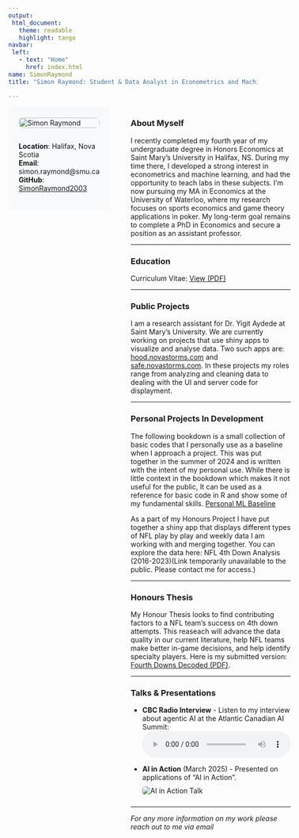```yaml
---
output: 
 html_document:
   theme: readable
   highlight: tango
navbar:
 left:
   - text: "Home"
     href: index.html
name: SimonRaymond
title: "Simon Raymond: Student & Data Analyst in Econometrics and Machine Learning"

---
```


<style>
.main-container {
 max-width: 1400px !important;
 margin-left: auto;
 margin-right: auto;
 padding: 1em;
}
.custom-container {
 display: grid;
 grid-template-columns: 3fr 7fr;
 gap: 2em;
 width: 100%;
}
.side-panel {
 background-color: #f8f9fa;
 padding: 1.5em;
 border-radius: 8px;
 position: sticky;
 top: 2em;
 height: fit-content;
 margin-left: 0;
}
.profile-img {
 width: 100%;
 border-radius: 8px;
 margin-bottom: 1em;
}
.main-content {
 padding-left: 1em;
}
.contact-info {
 margin-top: 1em;
}
</style>

<div class="custom-container">
<div class="side-panel">
<img src="Photo.jpeg" alt="Simon Raymond" class="profile-img">
<div class="contact-info">
**Location**: Halifax, Nova Scotia  
**Email**: simon.raymond@smu.ca  
**GitHub**: [SimonRaymond2003](https://github.com/SimonRaymond2003)
</div>
</div>
<div class="main-content">

### About Myself
I recently completed my fourth year of my undergraduate degree in Honors Economics at Saint Mary's University in Halifax, NS. During my time there, I developed a strong interest in econometrics and machine learning, and had the opportunity to teach labs in these subjects. I'm now pursuing my MA in Economics at the University of Waterloo, where my research focuses on sports economics and game theory applications in poker. My long-term goal remains to complete a PhD in Economics and secure a position as an assistant professor.

------------------

### Education
Curriculum Vitae: [View (PDF)](CV_PDF.pdf)

------------------

### Public Projects
I am a research assistant for Dr. Yigit Aydede at Saint Mary's University. We are currently working on projects that use shiny apps to visualize and analyse data. Two such apps are: [hood.novastorms.com](https://hood.novastorms.com/) and [safe.novastorms.com](https://safe.novastorms.com/). In these projects my roles range from analyzing and cleaning data to dealing with the UI and server code for displayment.

------------------

### Personal Projects In Development
The following bookdown is a small collection of basic codes that I personally use as a baseline when I approach a project. This was put together in the summer of 2024 and is written with the intent of my personal use. While there is little context in the bookdown which makes it not useful for the public, It can be used as a reference for basic code in R and show some of my fundamental skills. [Personal ML Baseline](https://simonraymond2003.github.io/MachineLearning/)


As a part of my Honours Project I have put together a shiny app that displays different types of NFL play by play and weekly data I am working with and merging together. You can explore the data here: NFL 4th Down Analysis (2016-2023)(Link temporarily unavailable to the public. Please contact me for access.)

------------------ 

### Honours Thesis
My Honour Thesis looks to find contributing factors to a NFL team's success on 4th down attempts. This reaseach will advance the data quality in our current literature, help NFL teams make better in-game decisions, and help identify specialty players. Here is my submitted version: [Fourth Downs Decoded (PDF)](Honours_Thesis_Simon_Raymond.pdf).

------------------

### Talks & Presentations

- **CBC Radio Interview** - Listen to my interview about agentic AI at the Atlantic Canadian AI Summit:
  <audio controls>
    <source src="RPReplay_Final1746125414.m4a" type="audio/mp4">
    Your browser does not support the audio element.
  </audio>

- **AI in Action** (March 2025) - Presented on applications of "AI in Action".
  <img src="WhatsApp Image 2025-03-05 at 12.59.59.jpeg" alt="AI in Action Talk" style="max-width: 50%; border-radius: 5px; margin: 10px 0;">

------------------

*For any more information on my work please reach out to me via email*

</div>
</div>
